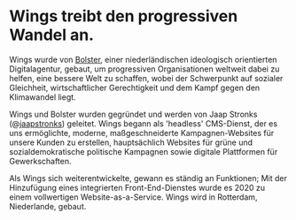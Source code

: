 # Wings treibt den progressiven Wandel an.

Wings wurde von [Bolster](https://bolster.digital), einer niederländischen ideologisch orientierten Digitalagentur, gebaut, um progressiven Organisationen weltweit dabei zu helfen, eine bessere Welt zu schaffen, wobei der Schwerpunkt auf sozialer Gleichheit, wirtschaftlicher Gerechtigkeit und dem Kampf gegen den Klimawandel liegt.

Wings und Bolster wurden gegründet und werden von Jaap Stronks (@[jaapstronks](https://twitter.com/jaapstronks)) geleitet. Wings begann als 'headless' CMS-Dienst, der es uns ermöglichte, moderne, maßgeschneiderte Kampagnen-Websites für unsere Kunden zu erstellen, hauptsächlich Websites für grüne und sozialdemokratische politische Kampagnen sowie digitale Plattformen für Gewerkschaften.

Als Wings sich weiterentwickelte, gewann es ständig an Funktionen; Mit der Hinzufügung eines integrierten Front-End-Dienstes wurde es 2020 zu einem vollwertigen Website-as-a-Service. Wings wird in Rotterdam, Niederlande, gebaut.